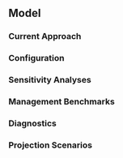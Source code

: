 ## Model

### Current Approach

<!---
This is a potential automated subsection which will dynamically changed according to the assessment model used to perform the analysis. 

Please provide a short, general overview of platform including refernce to the model's paper or online refence.
--->

### Configuration

<!---
- Time blocks
- Spatial structure and considerations
- Growth differnces/morphs
- Parameters to estimate and parameters to fix
- Bayesian priors (for which parameters, distributions assumed, and starting values and bounds)
- Catchability
- Selectivity
- Retention
- Likelihood (penalty, reweighting, ect.)
--->

### Sensitivity Analyses

<!---
Descriptions of which sensitivity analysis to be performed. (i.e. which parameters or data input streams changed in different setups of the model and why)
--->

### Management Benchmarks

<!---
Description decisions on management metrics/benchmarks.
--->

### Diagnostics

<!---
Description of which diagnostics will be used.
--->

### Projection Scenarios

<!---
Description of which projection scenarios will be run and how the projections will be set up.
--->
